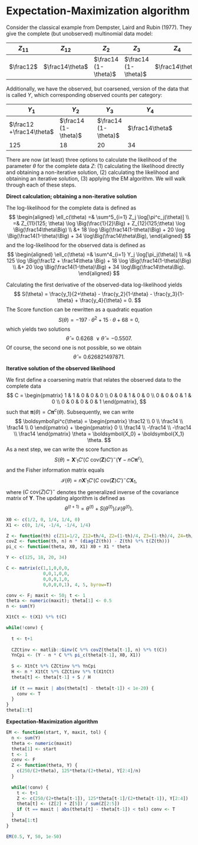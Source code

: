 # Expectation-Maximization algorithm

Consider the classical example from Dempster, Laird and Rubin (1977). They give the complete (but unobserved) multinomial data model:

| $Z_{11}$ | $Z_{12}$ | $Z_2$ | $Z_3$ | $Z_4$ |
| -------- | -------- | ----- | ----- | ----- |
| $\frac12$ | $\frac14\theta$ | $\frac14 (1-\theta)$ | $\frac14 (1-\theta)$ | $\frac14\theta$ |

Additionally, we have the observed, but coarsened, version of the data that is called $Y$, which corresponding observed counts per category:

| $Y_1$ | $Y_2$ | $Y_3$ | $Y_4$ |
| -------- | -------- | ----- | ----- | ----- |
| $\frac12 +\frac14\theta$ | $\frac14 (1-\theta)$ | $\frac14 (1-\theta)$ | $\frac14\theta$ |
| $125$ | $18$ | $20$ | $34$ |

There are now (at least) three options to calculate the likelihood of the parameter $\theta$ for the complete data $Z$: (1) calculating the likelihood directly and obtaining a non-iterative solution, (2) calculating the likelihood and obtaining an iterative solution, (3) applying the EM algorithm. We will walk through each of these steps. 

__Direct calculation; obtaining a non-iterative solution__

The log-likelihood for the complete data is defined as
$$
\begin{aligned}
\ell_c(\theta) =& \sum^5_{i=1} Z_j \log[\pi^c_j(\theta)] \\
=& Z_{11}(125; \theta) \log \Big(\frac{1}{2}\Big)
 + Z_{12}(125;\theta) \log \Big(\frac14\theta\Big) \\
&+ 18 \log \Big(\frac14(1-\theta)\Big) 
 + 20 \log \Big(\frac14(1-\theta)\Big)
 + 34 \log\Big(\frac14\theta\Big),
\end{aligned}
$$
and the log-likelihood for the observed data is defined as
$$
\begin{aligned}
\ell_c(\theta) =& \sum^4_{i=1} Y_j \log[\pi_j(\theta)] \\
=& 125 \log \Big(\frac12 + \frac14\theta \Big) 
 + 18 \log \Big(\frac14(1-\theta)\Big) \\
&+ 20 \log \Big(\frac14(1-\theta)\Big)
 + 34 \log\Big(\frac14\theta\Big).
\end{aligned}
$$

Calculating the first derivative of the observed-data log-likelihood yields
$$
S(\theta) = \frac{y_1}{2+\theta} - \frac{y_2}{1-\theta}
          - \frac{y_3}{1-\theta} + \frac{y_4}{\theta}
          = 0.
$$
The Score function can be rewritten as a quadratic equation
$$
S(\theta) = -197 \cdot \theta^2 + 15 \cdot \theta + 68 = 0,
$$
which yields two solutions
$$
\hat\theta = 0.6268 ~ \lor \hat\theta = -0.5507.
$$
Of course, the second one is not possible, so we obtain 
$$
\hat \theta = 0.626821497871.
$$

__Iterative solution of the observed likelihood__

We first define a coarsening matrix that relates the observed data to the complete data
$$
C = 
\begin{pmatrix}
1 & 1 & 0 & 0 & 0 \\
0 & 0 & 1 & 0 & 0 \\
0 & 0 & 0 & 1 & 0 \\
0 & 0 & 0 & 0 & 1
\end{pmatrix},
$$
such that $\boldsymbol{\pi}(\theta) = C \boldsymbol{\pi}^c(\theta)$. Subsequently, we can write
$$
\boldsymbol\pi^c(\theta) = 
\begin{pmatrix} 
\frac12 \\ 0 \\ \frac14 \\ \frac14 \\ 0
\end{pmatrix} + \begin{pmatrix}
0 \\ \frac14 \\ -\frac14 \\ -\frac14 \\ \frac14
\end{pmatrix} \theta = \boldsymbol{X_0} + \boldsymbol{X_1} \theta.
$$
As a next step, we can write the score function as 
$$
S(\theta) = \boldsymbol{X}'_1 C'(C~ \text{cov}(\boldsymbol{Z})C')^-
           (\boldsymbol{Y} - nC\boldsymbol{\pi}^c),
$$
and the Fisher information matrix equals
$$
\mathcal{I}(\theta) = n \boldsymbol{X}'_1 C'(C ~ \text{cov}(\boldsymbol{Z})C')^- C\boldsymbol{X}_1,
$$
where $(C ~ \text{cov}(Z) C')^-$ denotes the generalized inverse of the covariance matrix of $\boldsymbol{Y}$. The updating algorithm is defined as
$$
\theta^{(t+1)} = \theta^{(t)} + S(\theta^{(t)})/\mathcal{I}(\theta^{(t)}).
$$

```r
X0 <- c(1/2, 0, 1/4, 1/4, 0)
X1 <- c(0, 1/4, -1/4, -1/4, 1/4)

Z <- function(th) c(Z11=1/2, Z12=th/4, Z2=(1-th)/4, Z3=(1-th)/4, Z4=th/4)
covZ <- function(th, n) n * (diag(Z(th)) - Z(th) %*% t(Z(th)))
pi_c <- function(theta, X0, X1) X0 + X1 * theta

Y <- c(125, 18, 20, 34)

C <- matrix(c(1,1,0,0,0,
              0,0,1,0,0,
              0,0,0,1,0,
              0,0,0,0,1), 4, 5, byrow=T)

conv <- F; maxit <- 50; t <- 1
theta <- numeric(maxit); theta[1] <- 0.5
n <- sum(Y)

X1tCt <- t(X1) %*% t(C)

while(!conv) {
  
  t <- t+1
  
  CZCtinv <- matlib::Ginv(C %*% covZ(theta[t-1], n) %*% t(C))
  YnCpi <- (Y - n * C %*% pi_c(theta[t-1], X0, X1))
  
  S <- X1tCt %*% CZCtinv %*% YnCpi
  H <- n * X1tCt %*% CZCtinv %*% t(X1tCt)
  theta[t] <- theta[t-1] + S / H
  
  if (t == maxit | abs(theta[t] - theta[t-1]) < 1e-20) {
    conv <- T
  }
}
theta[1:t]
```

__Expectation-Maximization algorithm__

```r
EM <- function(start, Y, maxit, tol) {
  n <- sum(Y)
  theta <- numeric(maxit)
  theta[1] <- start
  t <- 1
  conv <- F
  Z <- function(theta, Y) {
    c(250/(2+theta), 125*theta/(2+theta), Y[2:4]/n)
  }
  
  while(!conv) {
    t <- t+1
    Z <- c(250/(2+theta[t-1]), 125*theta[t-1]/(2+theta[t-1]), Y[2:4])
    theta[t] <- (Z[2] + Z[5]) / sum(Z[2:5])
    if (t == maxit | abs(theta[t] - theta[t-1]) < tol) conv <- T
  }
  theta[1:t]
}

EM(0.5, Y, 50, 1e-50)
```


